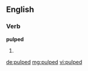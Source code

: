 ==English==

===Verb===
'''pulped'''

# {{en-past of|pulp}}

[[de:pulped]]
[[mg:pulped]]
[[vi:pulped]]